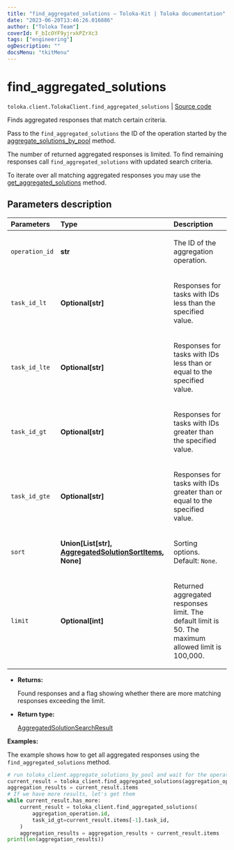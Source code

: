 ```yaml
---
title: "find_aggregated_solutions — Toloka-Kit | Toloka documentation"
date: "2023-06-20T13:46:26.016886"
author: ["Toloka Team"]
coverId: F_bIcOYF9yjrxkPZrXc3
tags: ["engineering"]
ogDescription: ""
docsMenu: "tkitMenu"
---
```


# find_aggregated_solutions

`toloka.client.TolokaClient.find_aggregated_solutions` | [Source code](https://github.com/Toloka/toloka-kit/blob/v1.2.0/src/client/__init__.py#L634)

Finds aggregated responses that match certain criteria.

Pass to the `find_aggregated_solutions` the ID of the operation started by the [aggregate_solutions_by_pool](/docs/toloka-kit/reference/toloka.client.TolokaClient.aggregate_solutions_by_pool) method.

The number of returned aggregated responses is limited. To find remaining responses call `find_aggregated_solutions` with updated search criteria.

To iterate over all matching aggregated responses you may use the [get_aggregated_solutions](/docs/toloka-kit/reference/toloka.client.TolokaClient.get_aggregated_solutions) method.

## Parameters description

| Parameters | Type | Description |
| :----------| :----| :-----------|
`operation_id`|**str**|<p>The ID of the aggregation operation.</p>
`task_id_lt`|**Optional\[str\]**|<p>Responses for tasks with IDs less than the specified value.</p>
`task_id_lte`|**Optional\[str\]**|<p>Responses for tasks with IDs less than or equal to the specified value.</p>
`task_id_gt`|**Optional\[str\]**|<p>Responses for tasks with IDs greater than the specified value.</p>
`task_id_gte`|**Optional\[str\]**|<p>Responses for tasks with IDs greater than or equal to the specified value.</p>
`sort`|**Union\[List\[str\], [AggregatedSolutionSortItems](/docs/toloka-kit/reference/toloka.client.search_requests.AggregatedSolutionSortItems), None\]**|<p>Sorting options. Default: `None`.</p>
`limit`|**Optional\[int\]**|<p>Returned aggregated responses limit. The default limit is 50. The maximum allowed limit is 100,000.</p>

* **Returns:**

  Found responses and a flag showing whether there are more matching responses exceeding the limit.

* **Return type:**

  [AggregatedSolutionSearchResult](/docs/toloka-kit/reference/toloka.client.search_results.AggregatedSolutionSearchResult)

**Examples:**

The example shows how to get all aggregated responses using the `find_aggregated_solutions` method.

```python
# run toloka_client.aggregate_solutions_by_pool and wait for the operation to complete.
current_result = toloka_client.find_aggregated_solutions(aggregation_operation.id)
aggregation_results = current_result.items
# If we have more results, let's get them
while current_result.has_more:
    current_result = toloka_client.find_aggregated_solutions(
        aggregation_operation.id,
        task_id_gt=current_result.items[-1].task_id,
    )
    aggregation_results = aggregation_results + current_result.items
print(len(aggregation_results))
```